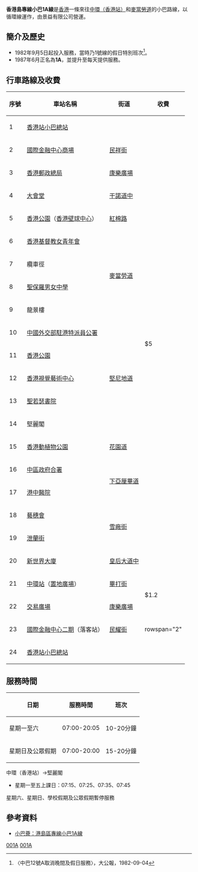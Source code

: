 {{公共汽車路線資訊
|路線名稱=香港島專線小巴1A線
|外文名稱=
|代表圖像=KZ9568 Hong Kong Island 1A 30-07-2019.jpg 
|代表圖像二=
|經營者=景益有限公司
|路線用車= [[豐田Coaster|豐田Coaster]]
|路綫資訊=
|起點站=[[香港站公共運輸交匯處|中環（香港站）]]
|途經地點=[[紅棉路|紅棉路]]、[[麥當勞道|麥當勞道]]、[[堅尼地道|堅尼地道]]
|終點站=[[麥當勞道|麥當勞道]]
|路線性質=循環線
|全程行駛里程=
|全程行車時間=
|單程行車時間=
|服務時間=07:00-20:05
|起點站服務時間=
|終點站服務時間=
|班次頻率=10-20分
|特別班次=[[香港站公共運輸交匯處|中環（香港站）]]→[[堅麗閣|堅麗閣]]
|特別班次服務時間=星期一至五：07:15、07:25、07:35、07:45
|全程收費=$5
|分段收費站點=由中環站往香港站：$1.2
|去程分段收費站點=
|回程分段收費站點=
|服務時間以外替代路線=
|主要競爭交通=[[城巴12線|城巴12線]]、[[城巴12A線|城巴12A線]]
|備註=
|走線圖=GM1ARtMap.png
|走線圖說明=此線的走線圖
}}

'''香港島專線小巴1A線'''是[[香港|香港]]一條來往[[香港站公共運輸交匯處|中環（香港站）]]和[[麥當勞道|麥當勞道]]的小巴路線，以循環線運作，由景益有限公司營運。

==簡介及歷史==
*1982年9月5日起投入服務，當時乃1號線的假日特別班次<ref>〈中巴12號A取消晚間及假日服務〉，大公報，1982-09-04</ref>。
*1987年6月正名為'''1A'''，並提升至每天提供服務。

==行車路線及收費==
{| class="wikitable" style="text-align:center"
! 序號 !! 車站名稱 !! 街道 !! 收費
|-
|1||colspan="2"|[[香港站公共運輸交匯處|香港站小巴總站]]||rowspan="20"|$5
|-
|2||[[國際金融中心商場|國際金融中心商場]]||[[民祥街|民祥街]]
|-
|3||[[香港郵政總局|香港郵政總局]]||[[康樂廣場|康樂廣場]]
|-
|4||[[大會堂|大會堂]]||[[干諾道|干諾道中]]
|-
|5||[[香港公園|香港公園]]（[[香港壁球中心|香港壁球中心]]）||[[紅棉路|紅棉路]]
|-
|6||[[香港基督教女青年會|香港基督教女青年會]]||rowspan="4"|[[麥當勞道|麥當勞道]]
|-
|7||纜車徑
|-
|8||[[聖保羅男女中學|聖保羅男女中學]]
|-
|9||龍景樓
|-
|10||[[中國外交部駐港特派員公署|中國外交部駐港特派員公署]]||rowspan="5"|[[堅尼地道|堅尼地道]]
|-
|11||[[香港公園|香港公園]]
|-
|12||[[香港視覺藝術中心|香港視覺藝術中心]]
|-
|13||[[聖若瑟書院|聖若瑟書院]]
|-
|14||堅麗閣
|-
|15||[[香港動植物公園|香港動植物公園]]||[[花園道|花園道]]
|-
|16||[[中區政府合署|中區政府合署]]||rowspan="2"|[[下亞厘畢道|下亞厘畢道]]
|-
|17||[[港中醫院|港中醫院]]
|-
|18||[[藝穗會|藝穗會]]||rowspan="2"|[[雪廠街|雪廠街]]
|-
|19||[[泄蘭街|泄蘭街]]
|-
|20||[[新世界大廈|新世界大廈]]||[[皇后大道|皇后大道中]]
|-
|21||[[中環站|中環站]]（[[置地廣塲|置地廣場]]）||[[畢打街|畢打街]]||rowspan="2"|$1.2
|-
|22||[[交易廣場|交易廣場]]||[[康樂廣場|康樂廣場]]
|-
|23||[[國際金融中心二期|國際金融中心二期]]（落客站）||[[民耀街|民耀街]]||rowspan="2" {{N/A}}
|-
|24||colspan="2"|[[香港站公共運輸交匯處|香港站小巴總站]]
|}

==服務時間==
{| class="wikitable"
! 日期 !! 服務時間 !! 班次
|-
|星期一至六||07:00-20:05||10-20分鐘
|-
|星期日及公眾假期||07:00-20:00||15-20分鐘
|}

{{Textformat|size=18px|'''特別班次'''}}

;中環（香港站）→堅麗閣
*星期一至五上課日：07:15、07:25、07:35、07:45

星期六、星期日、學校假期及公眾假期暫停服務

==參考資料==
{{reflist}}
*[http://www.16seats.net/chi/gmb/gh_1a.html 小巴薈：港島區專線小巴1A線]

{{香港中西區小巴路線列表}}

[[Category:香港島小巴路線|001A]]
[[Category:中西區小巴路線_(香港)|001A]]